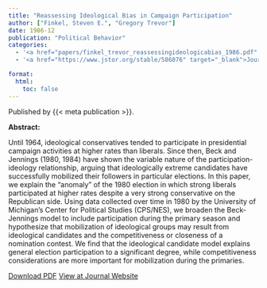 ```yaml
---
title: "Reassessing Ideological Bias in Campaign Participation"
author: ["Finkel, Steven E.", "Gregory Trevor"]
date: 1986-12
publication: "Political Behavior"
categories:
  - '<a href="papers/finkel_trevor_reassessingideologicabias_1986.pdf" target="_blank">PDF</a>'
  - '<a href="https://www.jstor.org/stable/586076" target="_blank">Journal</a>'

format:
  html:
    toc: false
---
```


Published by {{< meta publication >}}.

**Abstract:**

::: justify-text
Until 1964, ideological conservatives tended to participate in presidential campaign activities at higher rates than liberals. Since then, Beck and Jennings (1980, 1984) have shown the variable nature of the participation-ideology relationship, arguing that ideologically extreme candidates have successfully mobilized their followers in particular elections. In this paper, we explain the "anomaly" of the 1980 election in which strong liberals participated at higher rates despite a very strong conservative on the Republican side. Using data collected over time in 1980 by the University of Michigan's Center for Political Studies (CPS/NES), we broaden the Beck-Jennings model to include participation during the primary season and hypothesize that mobilization of ideological groups may result from ideological candidates and the competitiveness or closeness of a nomination contest. We find that the ideological candidate model explains general election participation to a significant degree, while competitiveness considerations are more important for mobilization during the primaries.
:::

[Download PDF](papers/finkel_trevor_reassessingideologicabias_1986.pdf){.btn .btn-outline-success target="_blank"} [View at Journal Website](https://www.jstor.org/stable/586076){.btn .btn-outline-success target="_blank"}

